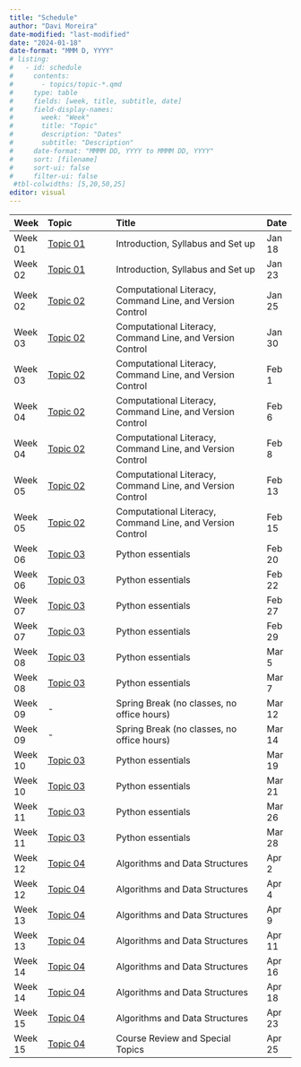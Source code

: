 ```yaml
---
title: "Schedule"
author: "Davi Moreira"
date-modified: "last-modified"
date: "2024-01-18"
date-format: "MMM D, YYYY"
# listing:
#   - id: schedule
#     contents:
#       - topics/topic-*.qmd
#     type: table
#     fields: [week, title, subtitle, date]
#     field-display-names:
#       week: "Week"
#       title: "Topic"
#       description: "Dates"
#       subtitle: "Description"
#     date-format: "MMMM DD, YYYY to MMMM DD, YYYY"
#     sort: [filename]
#     sort-ui: false
#     filter-ui: false
 #tbl-colwidths: [5,20,50,25]
editor: visual
---
```



| Week    | Topic    | Title                                      | Date    |
|:--------|:-------------------|:-------------------------------------------|:--------|
| Week 01 | [Topic 01](./topics-pages/page-topic-01.qmd) | Introduction, Syllabus and Set up   | Jan 18  |
| Week 02 | [Topic 01](./topics-pages/page-topic-01.qmd) | Introduction, Syllabus and Set up   | Jan 23  |
| Week 02 | [Topic 02](./topics-pages/page-topic-02.qmd)  | Computational Literacy, Command Line, and Version Control                            | Jan 25  |
| Week 03 | [Topic 02](./topics-pages/page-topic-02.qmd)  | Computational Literacy, Command Line, and Version Control | Jan 30  |
| Week 03 | [Topic 02](./topics-pages/page-topic-02.qmd)  | Computational Literacy, Command Line, and Version Control                            | Feb 1   |
| Week 04 | [Topic 02](./topics-pages/page-topic-02.qmd)  | Computational Literacy, Command Line, and Version Control                        | Feb 6   |
| Week 04 | [Topic 02](./topics-pages/page-topic-02.qmd)  | Computational Literacy, Command Line, and Version Control                        | Feb 8   |
| Week 05 | [Topic 02](./topics-pages/page-topic-02.qmd)  | Computational Literacy, Command Line, and Version Control          | Feb 13  |
| Week 05 | [Topic 02](./topics-pages/page-topic-02.qmd)  | Computational Literacy, Command Line, and Version Control          | Feb 15  |
| Week 06 | [Topic 03](./topics-pages/page-topic-03.qmd)  | Python essentials  | Feb 20  |
| Week 06 | [Topic 03](./topics-pages/page-topic-03.qmd)  | Python essentials  | Feb 22  |
| Week 07 | [Topic 03](./topics-pages/page-topic-03.qmd)  | Python essentials  | Feb 27  |
| Week 07 | [Topic 03](./topics-pages/page-topic-03.qmd)  | Python essentials  | Feb 29  |
| Week 08 | [Topic 03](./topics-pages/page-topic-03.qmd)  | Python essentials  | Mar 5   |
| Week 08 | [Topic 03](./topics-pages/page-topic-03.qmd)  | Python essentials  | Mar 7   |
| Week 09 | -        | Spring Break (no classes, no office hours) | Mar 12  |
| Week 09 | -        | Spring Break (no classes, no office hours) | Mar 14  |
| Week 10 | [Topic 03](./topics-pages/page-topic-03.qmd)  | Python essentials | Mar 19  |
| Week 10 | [Topic 03](./topics-pages/page-topic-03.qmd)  | Python essentials | Mar 21  |
| Week 11 | [Topic 03](./topics-pages/page-topic-03.qmd)  | Python essentials | Mar 26  |
| Week 11 | [Topic 03](./topics-pages/page-topic-03.qmd)  | Python essentials | Mar 28  |
| Week 12 | [Topic 04](./topics-pages/page-topic-04.qmd)  | Algorithms and Data Structures | Apr 2 |
| Week 12 | [Topic 04](./topics-pages/page-topic-04.qmd)  | Algorithms and Data Structures | Apr 4   |
| Week 13 | [Topic 04](./topics-pages/page-topic-04.qmd)  | Algorithms and Data Structures | Apr 9   |
| Week 13 | [Topic 04](./topics-pages/page-topic-04.qmd)  | Algorithms and Data Structures | Apr 11  |
| Week 14 | [Topic 04](./topics-pages/page-topic-04.qmd)  | Algorithms and Data Structures | Apr 16  |
| Week 14 | [Topic 04](./topics-pages/page-topic-04.qmd)  | Algorithms and Data Structures | Apr 18  |
| Week 15 | [Topic 04](./topics-pages/page-topic-04.qmd)  | Algorithms and Data Structures  | Apr 23  |
| Week 15 | [Topic 04](./topics-pages/page-topic-04.qmd)  | Course Review and Special Topics  | Apr 25  |